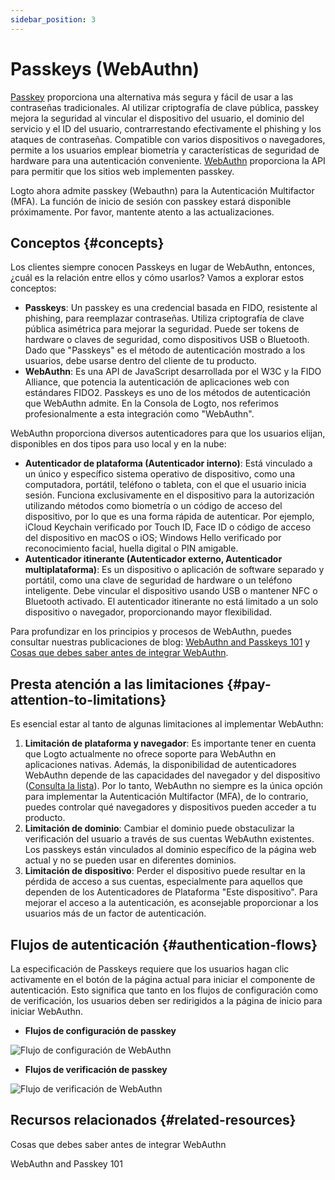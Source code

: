```yaml
---
sidebar_position: 3
---
```


# Passkeys (WebAuthn)

[Passkey](https://auth.wiki/passkey) proporciona una alternativa más segura y fácil de usar a las contraseñas tradicionales. Al utilizar criptografía de clave pública, passkey mejora la seguridad al vincular el dispositivo del usuario, el dominio del servicio y el ID del usuario, contrarrestando efectivamente el phishing y los ataques de contraseñas. Compatible con varios dispositivos o navegadores, permite a los usuarios emplear biometría y características de seguridad de hardware para una autenticación conveniente. [WebAuthn](https://auth.wiki/webauthn) proporciona la API para permitir que los sitios web implementen passkey.

Logto ahora admite passkey (Webauthn) para la Autenticación Multifactor (MFA). La función de inicio de sesión con passkey estará disponible próximamente. Por favor, mantente atento a las actualizaciones.

## Conceptos \{#concepts}

Los clientes siempre conocen Passkeys en lugar de WebAuthn, entonces, ¿cuál es la relación entre ellos y cómo usarlos? Vamos a explorar estos conceptos:

- **Passkeys**: Un passkey es una credencial basada en FIDO, resistente al phishing, para reemplazar contraseñas. Utiliza criptografía de clave pública asimétrica para mejorar la seguridad. Puede ser tokens de hardware o claves de seguridad, como dispositivos USB o Bluetooth. Dado que "Passkeys" es el método de autenticación mostrado a los usuarios, debe usarse dentro del cliente de tu producto.
- **WebAuthn**: Es una API de JavaScript desarrollada por el W3C y la FIDO Alliance, que potencia la autenticación de aplicaciones web con estándares FIDO2. Passkeys es uno de los métodos de autenticación que WebAuthn admite. En la Consola de Logto, nos referimos profesionalmente a esta integración como "WebAuthn".

WebAuthn proporciona diversos autenticadores para que los usuarios elijan, disponibles en dos tipos para uso local y en la nube:

- **Autenticador de plataforma (Autenticador interno)**: Está vinculado a un único y específico sistema operativo de dispositivo, como una computadora, portátil, teléfono o tableta, con el que el usuario inicia sesión. Funciona exclusivamente en el dispositivo para la autorización utilizando métodos como biometría o un código de acceso del dispositivo, por lo que es una forma rápida de autenticar. Por ejemplo, iCloud Keychain verificado por Touch ID, Face ID o código de acceso del dispositivo en macOS o iOS; Windows Hello verificado por reconocimiento facial, huella digital o PIN amigable.
- **Autenticador itinerante (Autenticador externo, Autenticador multiplataforma)**: Es un dispositivo o aplicación de software separado y portátil, como una clave de seguridad de hardware o un teléfono inteligente. Debe vincular el dispositivo usando USB o mantener NFC o Bluetooth activado. El autenticador itinerante no está limitado a un solo dispositivo o navegador, proporcionando mayor flexibilidad.

Para profundizar en los principios y procesos de WebAuthn, puedes consultar nuestras publicaciones de blog: [WebAuthn and Passkeys 101](https://blog.logto.io/web-authn-and-passkey-101/) y [Cosas que debes saber antes de integrar WebAuthn](https://blog.logto.io/webauthn-base-knowledge/).

## Presta atención a las limitaciones \{#pay-attention-to-limitations}

Es esencial estar al tanto de algunas limitaciones al implementar WebAuthn:

1. **Limitación de plataforma y navegador**: Es importante tener en cuenta que Logto actualmente no ofrece soporte para WebAuthn en aplicaciones nativas. Además, la disponibilidad de autenticadores WebAuthn depende de las capacidades del navegador y del dispositivo ([Consulta la lista](https://caniuse.com/?search=webauthn)). Por lo tanto, WebAuthn no siempre es la única opción para implementar la Autenticación Multifactor (MFA), de lo contrario, puedes controlar qué navegadores y dispositivos pueden acceder a tu producto.
2. **Limitación de dominio**: Cambiar el dominio puede obstaculizar la verificación del usuario a través de sus cuentas WebAuthn existentes. Los passkeys están vinculados al dominio específico de la página web actual y no se pueden usar en diferentes dominios.
3. **Limitación de dispositivo**: Perder el dispositivo puede resultar en la pérdida de acceso a sus cuentas, especialmente para aquellos que dependen de los Autenticadores de Plataforma "Este dispositivo". Para mejorar el acceso a la autenticación, es aconsejable proporcionar a los usuarios más de un factor de autenticación.

## Flujos de autenticación \{#authentication-flows}

La especificación de Passkeys requiere que los usuarios hagan clic activamente en el botón de la página actual para iniciar el componente de autenticación. Esto significa que tanto en los flujos de configuración como de verificación, los usuarios deben ser redirigidos a la página de inicio para iniciar WebAuthn.

- **Flujos de configuración de passkey**

<img src="/img/assets/webauthn-setup-flow.png" alt="Flujo de configuración de WebAuthn" />

- **Flujos de verificación de passkey**

<img src="/img/assets/webauthn-verification-flow.png" alt="Flujo de verificación de WebAuthn" />

## Recursos relacionados \{#related-resources}

<Url href="https://blog.logto.io/webauthn-base-knowledge">
  Cosas que debes saber antes de integrar WebAuthn
</Url>

<Url href="https://blog.logto.io/web-authn-and-passkey-101">WebAuthn and Passkey 101</Url>
